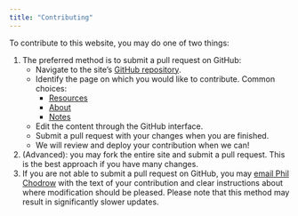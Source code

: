 ```yaml
---
title: "Contributing"
---
```


To contribute to this website, you may do one of two things: 

1. The preferred method is to submit a pull request on GitHub: 
    - Navigate to the site's [GitHub repository](https://github.com/ds4sj/ds4sj.github.io). 
    - Identify the page on which you would like to contribute. Common choices: 
        - [Resources](https://github.com/ds4sj/ds4sj.github.io/blob/main/resources.qmd)
        - [About](https://github.com/ds4sj/ds4sj.github.io/blob/main/about.qmd)
        - [Notes](https://github.com/ds4sj/ds4sj.github.io/blob/main/notes.qmd)
    - Edit the content through the GitHub interface. 
    - Submit a pull request with your changes when you are finished. 
    - We will review and deploy your contribution when we can! 
2. (Advanced): you may fork the entire site and submit a pull request. This is the best approach if you have many changes. 
3. If you are not able to submit a pull request on GitHub, you may [email Phil Chodrow](mailto:pchodrow@middlebury.edu) with the text of your contribution and clear instructions about where modification should be pleased. Please note that this method may result in significantly slower updates. 
